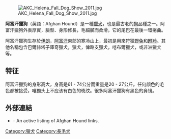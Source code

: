 {{Unreferenced|time=2017-02-10T16:11:18+00:00}}
[[Image:AKC_Helena_Fall_Dog_Show_2011.jpg|thumb]]

'''阿富汗獵狗'''（英語：Afghan Hound）是一種[[獵犬|獵犬]]，也是最古老的[[狗|狗]]品種之一。阿富汗獵狗外表厚實，臉型、身形修長，毛細膩而柔滑，它的尾巴在最後一環捲曲。

阿富汗獵狗生存於[[伊朗|伊朗]]，[[阿富汗|阿富汗]]東部的寒冷山上，最初是用來狩獵[[野兔|野兔]]和[[瞪羚|瞪羚]]。其他名稱包含巴爾赫塔子庫奇獵犬，獵犬，俾路支獵犬，喀布爾獵犬，或非洲獵犬等。

== 特征 ==
阿富汗獵狗的身形高大，身高是61 - 74公分而重量是20 - 27公斤。任何颜色的毛色都被接受，唯獨头上不应该有白色的斑纹。很多阿富汗獵狗有黑色的鼻镜。

== 外部連結 ==
* {{dmoz|Recreation/Pets/Dogs/Breeds/Hound_Group/Afghan_Hound/|Afghan Hound}} – An active listing of Afghan Hound links.
{{commons|Afghan Hound}}

[[Category:獵犬|Category:獵犬]]
[[Category:長毛犬|Category:長毛犬]]
